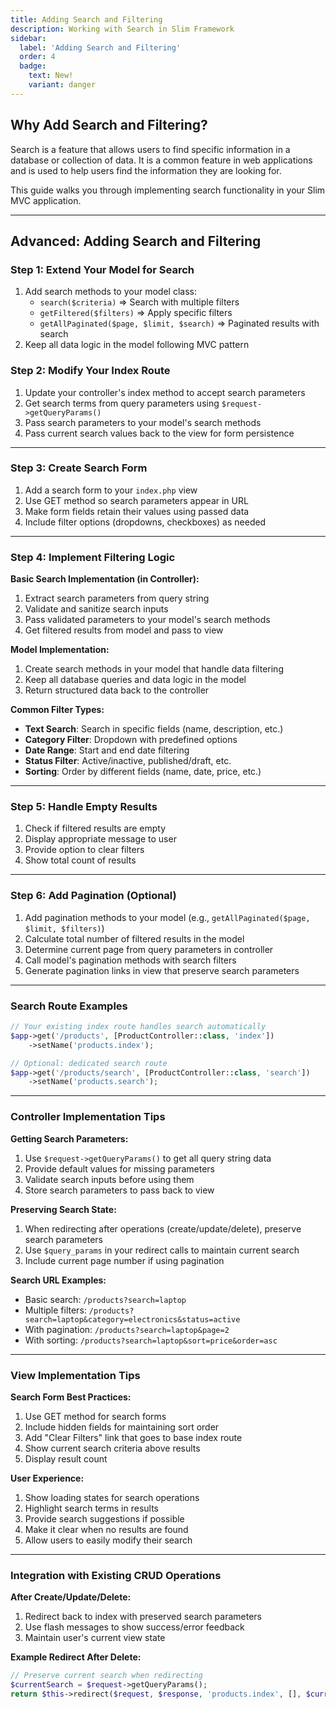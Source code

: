 ```yaml
---
title: Adding Search and Filtering 
description: Working with Search in Slim Framework
sidebar:
  label: 'Adding Search and Filtering'
  order: 4
  badge:
    text: New!
    variant: danger
---
```


## Why Add Search and Filtering?

Search is a feature that allows users to find specific information in a database or collection of data. It is a common feature in web applications and is used to help users find the information they are looking for.

This guide walks you through implementing search functionality in your Slim MVC application.

---

## Advanced: Adding Search and Filtering

### Step 1: Extend Your Model for Search

1. Add search methods to your model class:
   - `search($criteria)` => Search with multiple filters
   - `getFiltered($filters)` => Apply specific filters
   - `getAllPaginated($page, $limit, $search)` => Paginated results with search
2. Keep all data logic in the model following MVC pattern

### Step 2: Modify Your Index Route

1. Update your controller's index method to accept search parameters
2. Get search terms from query parameters using `$request->getQueryParams()`
3. Pass search parameters to your model's search methods
4. Pass current search values back to the view for form persistence

---

### Step 3: Create Search Form

1. Add a search form to your `index.php` view
2. Use GET method so search parameters appear in URL
3. Make form fields retain their values using passed data
4. Include filter options (dropdowns, checkboxes) as needed

--- 

### Step 4: Implement Filtering Logic

**Basic Search Implementation (in Controller):**
1. Extract search parameters from query string
2. Validate and sanitize search inputs
3. Pass validated parameters to your model's search methods
4. Get filtered results from model and pass to view

**Model Implementation:**
1. Create search methods in your model that handle data filtering
2. Keep all database queries and data logic in the model
3. Return structured data back to the controller

**Common Filter Types:**
- **Text Search**: Search in specific fields (name, description, etc.)
- **Category Filter**: Dropdown with predefined options
- **Date Range**: Start and end date filtering
- **Status Filter**: Active/inactive, published/draft, etc.
- **Sorting**: Order by different fields (name, date, price, etc.)

---

### Step 5: Handle Empty Results

1. Check if filtered results are empty
2. Display appropriate message to user
3. Provide option to clear filters
4. Show total count of results

---

### Step 6: Add Pagination (Optional)

1. Add pagination methods to your model (e.g., `getAllPaginated($page, $limit, $filters)`)
2. Calculate total number of filtered results in the model
3. Determine current page from query parameters in controller
4. Call model's pagination methods with search filters
5. Generate pagination links in view that preserve search parameters

---

### Search Route Examples

```php
// Your existing index route handles search automatically
$app->get('/products', [ProductController::class, 'index'])
    ->setName('products.index');

// Optional: dedicated search route
$app->get('/products/search', [ProductController::class, 'search'])
    ->setName('products.search');
```

---

### Controller Implementation Tips

**Getting Search Parameters:**
1. Use `$request->getQueryParams()` to get all query string data
2. Provide default values for missing parameters
3. Validate search inputs before using them
4. Store search parameters to pass back to view

**Preserving Search State:**
1. When redirecting after operations (create/update/delete), preserve search parameters
2. Use `$query_params` in your redirect calls to maintain current search
3. Include current page number if using pagination

**Search URL Examples:**
- Basic search: `/products?search=laptop`
- Multiple filters: `/products?search=laptop&category=electronics&status=active`
- With pagination: `/products?search=laptop&page=2`
- With sorting: `/products?search=laptop&sort=price&order=asc`

---

### View Implementation Tips

**Search Form Best Practices:**
1. Use GET method for search forms
2. Include hidden fields for maintaining sort order
3. Add "Clear Filters" link that goes to base index route
4. Show current search criteria above results
5. Display result count

**User Experience:**
1. Show loading states for search operations
2. Highlight search terms in results
3. Provide search suggestions if possible
4. Make it clear when no results are found
5. Allow users to easily modify their search

---

### Integration with Existing CRUD Operations

**After Create/Update/Delete:**
1. Redirect back to index with preserved search parameters
2. Use flash messages to show success/error feedback
3. Maintain user's current view state

**Example Redirect After Delete:**
```php
// Preserve current search when redirecting
$currentSearch = $request->getQueryParams();
return $this->redirect($request, $response, 'products.index', [], $currentSearch);
```
